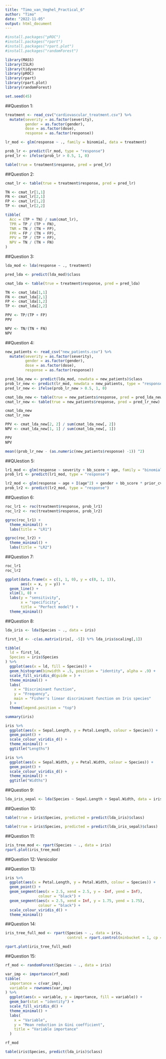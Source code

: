 ```yaml
---
title: "Timo_van_Veghel_Practical_6"
author: "Timo"
date: "2022-11-05"
output: html_document
---
```


```r
#install.packages("pROC")
#install.packages("rpart")
#install.packages("rpart.plot")
#install.packages("randomForest")
```
```r
library(MASS)
library(ISLR)
library(tidyverse)
library(pROC)
library(rpart)
library(rpart.plot)
library(randomForest)

set.seed(45)
```


##Question 1:

```r
treatment <- read_csv("cardiovascular_treatment.csv") %>% 
  mutate(severity = as.factor(severity),
         gender = as.factor(gender), 
         dose = as.factor(dose),
         response = as.factor(response))

lr_mod <- glm(response ~ ., family = binomial, data = treatment)

prob_lr <- predict(lr_mod, type = "response")
pred_lr <- ifelse(prob_lr > 0.5, 1, 0)

table(true = treatment$response, pred = pred_lr)
```

##Question 2:

```r
cmat_lr <- table(true = treatment$response, pred = pred_lr)

TN <- cmat_lr[1,1]
FN <- cmat_lr[2,1]
FP <- cmat_lr[1,2]
TP <- cmat_lr[2,2]

tibble(
  Acc = (TP + TN) / sum(cmat_lr),
  TPR = TP / (TP + FN),
  TNR = TN / (TN + FP),
  FPR = FP / (TN + FP),
  PPV = TP / (TP + FP),
  NPV = TN / (TN + FN)
)
```

##Question 3:

```r
lda_mod <- lda(response ~ ., treatment)

pred_lda <- predict(lda_mod)$class

cmat_lda <- table(true = treatment$response, pred = pred_lda)

TN <- cmat_lda[1,1]
FN <- cmat_lda[2,1]
FP <- cmat_lda[1,2]
TP <- cmat_lda[2,2]

PPV <- TP/(TP + FP)
PPV

NPV <- TN/(TN + FN)
NPV


```
##Question 4:

```r
new_patients <- read_csv("new_patients.csv") %>% 
  mutate(severity = as.factor(severity),
         gender = as.factor(gender), 
         dose = as.factor(dose),
         response = as.factor(response))

pred_lda_new <- predict(lda_mod, newdata = new_patients)$class
prob_lr_new <- predict(lr_mod, newdata = new_patients, type = "response")
pred_lr_new <- ifelse(prob_lr_new > 0.5, 1, 0)

cmat_lda_new <- table(true = new_patients$response, pred = pred_lda_new)
cmat_lr_new <- table(true = new_patients$response, pred = pred_lr_new)

cmat_lda_new
cmat_lr_new

PPV <- cmat_lda_new[2, 2] / sum(cmat_lda_new[, 2])
NPV <- cmat_lda_new[1, 1] / sum(cmat_lda_new[, 1])

PPV
NPV
```
```r
mean((prob_lr_new - (as.numeric(new_patients$response) -1)) ^2)
```

##QUestion 5:

```r
lr1_mod <- glm(response ~ severity + bb_score + age, family = "binomial", data = treatment)
prob_lr1 <- predict(lr1_mod, type = "response")

lr2_mod <- glm(response ~ age + I(age^2) + gender + bb_score * prior_cvd * dose, family = "binomial", data = treatment)
prob_lr2 <- predict(lr2_mod, type = "response")
```

##Question 6:

```r
roc_lr1 <- roc(treatment$response, prob_lr1)
roc_lr2 <- roc(treatment$response, prob_lr2)

ggroc(roc_lr1) +
  theme_minimal() +
  labs(title = "LR1")

ggroc(roc_lr2) +
  theme_minimal() +
  labs(title = "LR2")
```

##Question 7:

```r
roc_lr1
roc_lr2

ggplot(data.frame(x = c(1, 1, 0), y = c(0, 1, 1)),
       aes(x = x, y = y)) +
  geom_line() +
  xlim(1, 0) +
  labs(y = "sensitivity",
       x = "specificity",
       title = "Perfect model") +
  theme_minimal()
```

##Question 8:

```r
lda_iris <- lda(Species ~ ., data = iris)

first_ld <- -c(as.matrix(iris[, -5]) %*% lda_iris$scaling[,1])

tibble(
  ld = first_ld,
  Species = iris$Species
) %>% 
  ggplot(aes(x = ld, fill = Species)) +
  geom_histogram(binwidth = .5, position = "identity", alpha = .9) +
  scale_fill_viridis_d(guide = ) +
  theme_minimal() +
  labs(
    x = "Discriminant function",
    y = "Frequency", 
    main = "Fisher's linear discriminant function on Iris species"
  ) + 
  theme(legend.position = "top")
```

```r
summary(iris)

iris %>% 
  ggplot(aes(x = Sepal.Length, y = Petal.Length, colour = Species)) + 
  geom_point() +
  scale_colour_viridis_d() +
  theme_minimal() +
  ggtitle("Lengths")

iris %>% 
  ggplot(aes(x = Sepal.Width, y = Petal.Width, colour = Species)) + 
  geom_point() +
  scale_colour_viridis_d() +
  theme_minimal() +
  ggtitle("Widths")
```

##Question 9:

```r
lda_iris_sepal <- lda(Species ~ Sepal.Length + Sepal.Width, data = iris)
```

##Question 10:

```r
table(true = iris$Species, predicted = predict(lda_iris)$class)

table(true = iris$Species, predicted = predict(lda_iris_sepal)$class)

```

##Question 11:

```r
iris_tree_mod <- rpart(Species ~ ., data = iris)
rpart.plot(iris_tree_mod)
```

##Question 12:
Versicolor

##Question 13:

```r
iris %>% 
  ggplot(aes(x = Petal.Length, y = Petal.Width, colour = Species)) +
  geom_point() +
  geom_segment(aes(x = 2.5, xend = 2.5, y = -Inf, yend = Inf),
               colour = "black") +
  geom_segment(aes(x = 2.5, xend = Inf, y = 1.75, yend = 1.75), 
               colour = "black") +
  scale_colour_viridis_d() +
  theme_minimal()
```

##Question 14:

```r
iris_tree_full_mod <- rpart(Species ~ ., data = iris, 
                            control = rpart.control(minbucket = 1, cp = 0))

rpart.plot(iris_tree_full_mod)
```

##Question 15:

```r
rf_mod <- randomForest(Species ~ ., data = iris)

var_imp <- importance(rf_mod)
tibble(
  importance = c(var_imp), 
  variable = rownames(var_imp)
) %>% 
  ggplot(aes(x = variable, y = importance, fill = variable)) +
  geom_bar(stat = "identity") +
  scale_fill_viridis_d() +
  theme_minimal() +
  labs(
    x = "Variable", 
    y = "Mean reduction in Gini coefficient", 
    title = "Variable importance"
  )

rf_mod

table(iris$Species, predict(lda_iris)$class)
```

